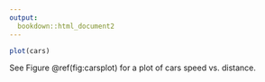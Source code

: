 ```yaml
---
output:
  bookdown::html_document2
---
```


```r
plot(cars)
```

See Figure \@ref(fig:carsplot) for a plot of cars speed vs. distance.
